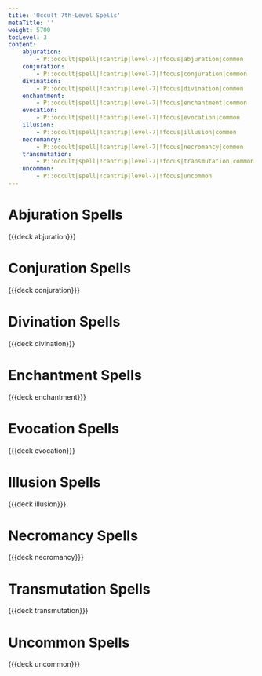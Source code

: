 ```yaml
---
title: 'Occult 7th-Level Spells'
metaTitle: ''
weight: 5700
tocLevel: 3
content:
    abjuration:
        - P::occult|spell|!cantrip|level-7|!focus|abjuration|common
    conjuration:
        - P::occult|spell|!cantrip|level-7|!focus|conjuration|common
    divination:
        - P::occult|spell|!cantrip|level-7|!focus|divination|common
    enchantment:
        - P::occult|spell|!cantrip|level-7|!focus|enchantment|common
    evocation:
        - P::occult|spell|!cantrip|level-7|!focus|evocation|common
    illusion:
        - P::occult|spell|!cantrip|level-7|!focus|illusion|common
    necromancy:
        - P::occult|spell|!cantrip|level-7|!focus|necromancy|common
    transmutation:
        - P::occult|spell|!cantrip|level-7|!focus|transmutation|common
    uncommon:
        - P::occult|spell|!cantrip|level-7|!focus|uncommon
---
```


# Abjuration Spells

{{{deck abjuration}}}

# Conjuration Spells

{{{deck conjuration}}}

# Divination Spells

{{{deck divination}}}

# Enchantment Spells

{{{deck enchantment}}}

# Evocation Spells

{{{deck evocation}}}

# Illusion Spells

{{{deck illusion}}}

# Necromancy Spells

{{{deck necromancy}}}

# Transmutation Spells

{{{deck transmutation}}}

# Uncommon Spells

{{{deck uncommon}}}
